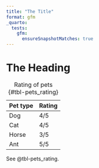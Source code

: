 ```yaml
---
title: "The Title"
format: gfm
_quarto:
  tests:
    gfm:
      ensureSnapshotMatches: true
---
```


# The Heading

| Pet type | Rating |
| -------- | ------ |
| Dog      | 4/5    |
| Cat      | 4/5    |
| Horse    | 3/5    |
| Ant      | 5/5    |
: Rating of pets {#tbl-pets_rating}

See @tbl-pets_rating.

